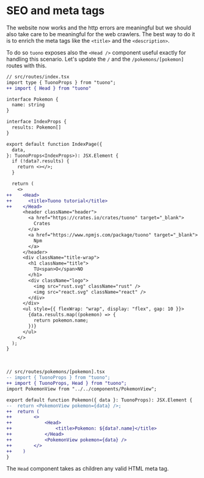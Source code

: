 
<Head>
  <title>Tutorial - SEO and meta tags</title>
</Head>


<Breadcrumbs>
  <Element label="Tutorial" href="/documentation/tutorial" />
  <Element label="SEO and meta tags" />
</Breadcrumbs>

# SEO and meta tags

The website now works and the http errors are meaningful but we should also take care to be meaningful
for the web crawlers. The best way to do it is to enrich the meta tags like the `<title>` and the
`<description>`.

To do so `tuono` exposes also the `<Head />` component useful exactly for handling this scenario. Let's update the `/` and the
`/pokemons/[pokemon]` routes with this.

```diff
// src/routes/index.tsx
import type { TuonoProps } from "tuono";
++ import { Head } from "tuono"

interface Pokemon {
  name: string
}

interface IndexProps {
  results: Pokemon[]
}

export default function IndexPage({
  data,
}: TuonoProps<IndexProps>): JSX.Element {
  if (!data?.results) {
    return <></>;
  }

  return (
    <>
++    <Head>
++      <title>Tuono tutorial</title>
++    </Head>
      <header className="header">
        <a href="https://crates.io/crates/tuono" target="_blank">
          Crates
        </a>
        <a href="https://www.npmjs.com/package/tuono" target="_blank">
          Npm
        </a>
      </header>
      <div className="title-wrap">
        <h1 className="title">
          TU<span>O</span>NO
        </h1>
        <div className="logo">
          <img src="rust.svg" className="rust" />
          <img src="react.svg" className="react" />
        </div>
      </div>
      <ul style={{ flexWrap: "wrap", display: "flex", gap: 10 }}>
        {data.results.map((pokemon) => {
          return pokemon.name;
        })}
      </ul>
    </>
  );
}
```

<br />

```diff
// src/routes/pokemons/[pokemon].tsx
-- import { TuonoProps } from "tuono";
++ import { TuonoProps, Head } from "tuono";
import PokemonView from "../../components/PokemonView";

export default function Pokemon({ data }: TuonoProps): JSX.Element {
--  return <PokemonView pokemon={data} />;
++  return (
++        <>
++            <Head>
++                <title>Pokemon: ${data?.name}</title>
++            </Head>
++            <PokemonView pokemon={data} />
++        </>
++    )
}
```

The `Head` component takes as children any valid HTML meta tag.
